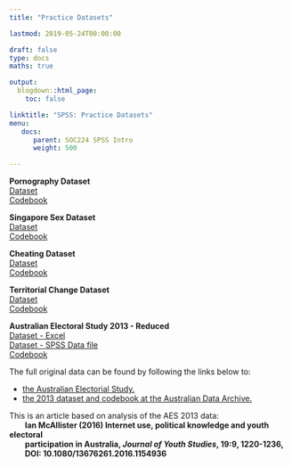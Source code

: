 ```yaml
---
title: "Practice Datasets"

lastmod: 2019-05-24T00:00:00

draft: false
type: docs
maths: true	

output:
  blogdown::html_page:
    toc: false

linktitle: "SPSS: Practice Datasets"
menu:
   docs:
      parent: SOC224 SPSS Intro
      weight: 500

---
```

<style> img { padding:1px; border:1px solid #021a40; } </style>

**Pornography Dataset**<br>
[Dataset](/data/Dataset 1 Pornography.xlsx)<br>
[Codebook](/data/Codebook 1 Pornography .docx)

**Singapore Sex Dataset**<br>
[Dataset](/data/Dataset 3 Singaporean Sex .xlsx)<br>
[Codebook](/data/Codebook 3 Singapore Sex.docx)

**Cheating Dataset**<br>
[Dataset](/data/Dataset 4 Cheating.xlsx)<br>
[Codebook](/data/Codebook 4 Cheating.docx)

**Territorial Change Dataset**<br>
[Dataset](/data/Dataset 5 Territorial_change.xls)<br>
[Codebook](/data/Codebook 5 Territorial_change.docx)

**Australian Electoral Study 2013 - Reduced**<br>
[Dataset - Excel](/data/elect_2013.xlsx)<br>
[Dataset - SPSS Data file](/data/elect_2013.sav)<br>
[Codebook](https://mqsociology.github.io/learn-r/soci832/codebook%20aes%202013.html)

The full original data can be found by following the links below to:

* [the Australian Electorial Study.](https://australianelectionstudy.org/voter-studies/)
* [the 2013 dataset and codebook at the Australian Data Archive.](https://dataverse.ada.edu.au/dataset.xhtml?persistentId=doi:10.4225/87/WDBBAS)

This is an article based on analysis of the AES 2013 data:<br>
<b style="padding-left: 2em">Ian McAllister (2016) Internet use, political knowledge and youth electoral<br></b> 
<b style="padding-left: 2em">participation in Australia, _Journal of Youth Studies_, 19:9, 1220-1236, <br></b>
<b style="padding-left: 2em">DOI: 10.1080/13676261.2016.1154936<br></b>
